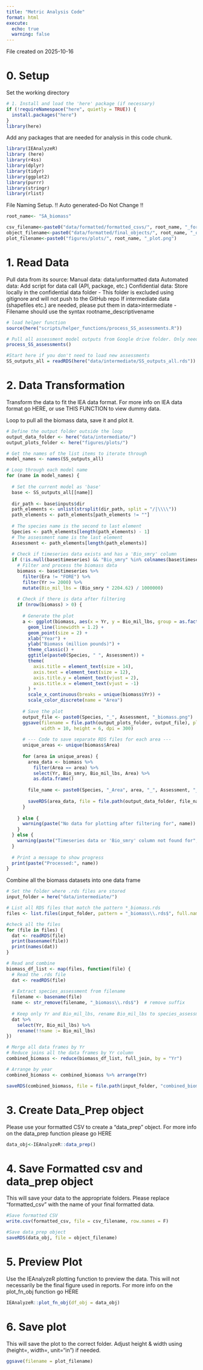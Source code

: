 ```yaml
---
title: "Metric Analysis Code"
format: html
execute: 
  echo: true
  warning: false
---
```


File created on 2025-10-16

# 0. Setup

Set the working directory
```r
# 1. Install and load the 'here' package (if necessary)
if (!requireNamespace("here", quietly = TRUE)) {
  install.packages("here")
}
library(here)
```

Add any packages that are needed for analysis in this code chunk. 
```r
library(IEAnalyzeR)
library (here)
library(r4ss)
library(dplyr)
library(tidyr)
library(ggplot2)
library(purrr)
library(stringr)
library(rlist)
```

File Naming Setup.
!! Auto generated-Do Not Change !!
```r

root_name<- "SA_biomass"

csv_filename<-paste0("data/formatted/formatted_csvs/", root_name, "_formatted.csv") 
object_filename<-paste0("data/formatted/final_objects/", root_name, "_object.rds")
plot_filename<-paste0("figures/plots/", root_name, "_plot.png")

```

# 1. Read Data
Pull data from its source:
Manual data: data/unformatted data
Automated data: Add script for data call (API, package, etc.)
Confidential data: Store locally in the confidential data folder
    - This folder is excluded using gitignore and will not push to the GitHub repo
If intermediate data (shapefiles etc.) are needed, please put them in data>intermediate
    - Filename should use the syntax rootname_descriptivename
```r
# load helper function
source(here("scripts/helper_functions/process_SS_assessments.R"))

# Pull all assessment model outputs from Google drive folder. Only need to do this when new assessments are added or updated
process_SS_assessments() 

#Start here if you don't need to load new assessments
SS_outputs_all = readRDS(here("data/intermediate/SS_outputs_all.rds"))
```

# 2. Data Transformation
Transform the data to fit the IEA data format. 
For more info on IEA data format go HERE, or use THIS FUNCTION to view dummy data.

Loop to pull all the biomass data, save it and plot it.
```r
# Define the output folder outside the loop
output_data_folder <- here("data/intermediate/")
output_plots_folder <- here("figures/plots/")

# Get the names of the list items to iterate through
model_names <- names(SS_outputs_all)

# Loop through each model name
for (name in model_names) {
  
  # Set the current model as 'base'
  base <- SS_outputs_all[[name]]
  
  dir_path <- base$inputs$dir
  path_elements <- unlist(strsplit(dir_path, split = "/|\\\\"))
  path_elements <- path_elements[path_elements != ""]
  
  # The species name is the second to last element
  Species <- path_elements[length(path_elements) - 1]
  # The assessment name is the last element
  Assessment <- path_elements[length(path_elements)]
  
  # Check if timeseries data exists and has a 'Bio_smry' column
  if (!is.null(base$timeseries) && "Bio_smry" %in% colnames(base$timeseries)) {
    # Filter and process the biomass data
    biomass <- base$timeseries %>%
      filter(Era != "FORE") %>%
      filter(Yr >= 2000) %>%
      mutate(Bio_mil_lbs = (Bio_smry * 2204.62) / 1000000)
    
    # Check if there is data after filtering
    if (nrow(biomass) > 0) {
      
      # Generate the plot
      a <- ggplot(biomass, aes(x = Yr, y = Bio_mil_lbs, group = as.factor(Area), col = as.factor(Area))) +
        geom_line(linewidth = 1.2) +
        geom_point(size = 2) +
        xlab("Year") +
        ylab("Biomass (million pounds)") +
        theme_classic() +
        ggtitle(paste0(Species, " ", Assessment)) +
        theme(
          axis.title = element_text(size = 14),
          axis.text = element_text(size = 12),
          axis.title.y = element_text(vjust = 2),
          axis.title.x = element_text(vjust = -1)
        ) +
        scale_x_continuous(breaks = unique(biomass$Yr)) +
        scale_color_discrete(name = "Area")
      
      # Save the plot
      output_file <- paste0(Species, "_", Assessment, "_biomass.png")
      ggsave(filename = file.path(output_plots_folder, output_file), plot = a,
             width = 10, height = 6, dpi = 300)
      
      # --- Code to save separate RDS files for each area ---
      unique_areas <- unique(biomass$Area)
      
      for (area in unique_areas) {
        area_data <- biomass %>%
          filter(Area == area) %>%
          select(Yr, Bio_smry, Bio_mil_lbs, Area) %>%
          as.data.frame()
        
        file_name <- paste0(Species, "_Area", area, "_", Assessment, "_biomass.rds")
        
        saveRDS(area_data, file = file.path(output_data_folder, file_name))
      }
      
    } else {
      warning(paste("No data for plotting after filtering for", name))
    }
  } else {
    warning(paste("Timeseries data or 'Bio_smry' column not found for", name))
  }
  
  # Print a message to show progress
  print(paste("Processed:", name))
}
```

Combine all the biomass datasets into one data frame
```r
# Set the folder where .rds files are stored
input_folder = here("data/intermediate/")

# List all RDS files that match the pattern *_biomass.rds
files <- list.files(input_folder, pattern = "_biomass\\.rds$", full.names = TRUE)

#check all the files
for (file in files) {
  dat <- readRDS(file)
  print(basename(file))
  print(names(dat))
}

# Read and combine
biomass_df_list <- map(files, function(file) {
  # Read the .rds file
  dat <- readRDS(file)
  
  # Extract species_assessment from filename
  filename <- basename(file)
  name <- str_remove(filename, "_biomass\\.rds$")  # remove suffix
  
  # Keep only Yr and Bio_mil_lbs, rename Bio_mil_lbs to species_assessment name
  dat %>%
    select(Yr, Bio_mil_lbs) %>%
    rename(!!name := Bio_mil_lbs)
})

# Merge all data frames by Yr
# Reduce joins all the data frames by Yr column
combined_biomass <- reduce(biomass_df_list, full_join, by = "Yr")

# Arrange by year
combined_biomass <- combined_biomass %>% arrange(Yr)

saveRDS(combined_biomass, file = file.path(input_folder, "combined_biomass_trends.rds"))
```


# 3. Create Data_Prep object
Please use your formatted CSV to create a "data_prep" object.
For more info on the data_prep function please go HERE
```r
data_obj<-IEAnalyzeR::data_prep()
```

# 4. Save Formatted csv and data_prep object
This will save your data to the appropriate folders. 
Please replace "formatted_csv" with the name of your final formatted data.
```r
#Save formatted CSV
write.csv(formatted_csv, file = csv_filename, row.names = F)

#Save data_prep object
saveRDS(data_obj, file = object_filename)
```

# 5. Preview Plot
Use the IEAnalyzeR plotting function to preview the data. This will not necessarily be the final figure used in reports.
For more info on the plot_fn_obj function go HERE
```r

IEAnalyzeR::plot_fn_obj(df_obj = data_obj)

```

# 6. Save plot
This will save the plot to the correct folder.
Adjust height & width using (height=, width=, unit="in") if needed.
```r
ggsave(filename = plot_filename)
```

